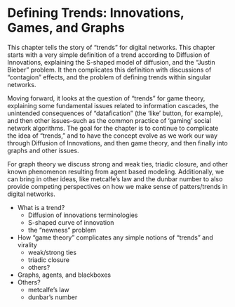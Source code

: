 # Defining Trends: Innovations, Games, and Graphs
This chapter tells the story of "trends" for digital networks. This chapter starts with a very simple definition of a trend according to Diffusion of Innovations, explaining the S-shaped model of diffusion, and the "Justin Bieber" problem. It then complicates this definition with discussions of "contagion" effects, and the problem of defining trends within singular networks.

Moving forward, it looks at the question of "trends" for game theory, explaining some fundamental issues related to information cascades, the unintended consequences of "datafication" (the 'like' button, for example), and then other issues--such as the common practice of 'gaming' social network algorithms. The goal for the chapter is to continue to complicate the idea of "trends," and to have the concept evolve as we work our way through Diffusion of Innovations, and then game theory, and then finally into graphs and other issues.

For graph theory we discuss strong and weak ties, triadic closure, and other known phenomenon resulting from agent based modeling. Additionally, we can bring in other ideas, like metcalfe's law and the dunbar number to also provide competing perspectives on how we make sense of patters/trends in digital networks.

- What is a trend?
  - Diffusion of innovations terminologies
  - S-shaped curve of innovation
  - the "newness" problem
- How "game theory" complicates any simple notions of "trends" and virality
  - weak/strong ties
  - triadic closure
  - others?
- Graphs, agents, and blackboxes
- Others?
  - metcalfe's law
  - dunbar's number
